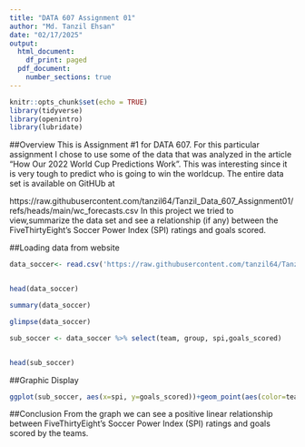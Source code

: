 ---
title: "DATA 607 Assignment 01"
author: "Md. Tanzil Ehsan"
date: "02/17/2025"
output:
  html_document:
    df_print: paged
  pdf_document:
    number_sections: true
---

```{r setup, include=FALSE}
knitr::opts_chunk$set(echo = TRUE)
library(tidyverse)
library(openintro)
library(lubridate)
```

##Overview
This is Assignment #1 for DATA 607. For this particular assignment I chose to use some of the data that was analyzed in the article “How Our 2022 World Cup Predictions Work”. This was interesting since it is very tough to predict who is going to win the worldcup. The entire data set is available on GitHUb at

https://raw.githubusercontent.com/tanzil64/Tanzil_Data_607_Assignment01/refs/heads/main/wc_forecasts.csv
In this project we tried to view,summarize the data set and see a relationship (if any) between the FiveThirtyEight’s Soccer Power Index (SPI) ratings  and goals scored.



##Loading data from website



```{r load-packages, message=FALSE}


data_soccer<- read.csv('https://raw.githubusercontent.com/tanzil64/Tanzil_Data_607_Assignment01/refs/heads/main/wc_forecasts.csv')


head(data_soccer)


```

```{r}
summary(data_soccer)
```
```{r}
glimpse(data_soccer)
```
```{r}
sub_soccer <- data_soccer %>% select(team, group, spi,goals_scored)


head(sub_soccer)
```
##Graphic Display
```{r}
ggplot(sub_soccer, aes(x=spi, y=goals_scored))+geom_point(aes(color=team))+geom_smooth()
```






##Conclusion
From the graph we can see a positive linear relationship between  FiveThirtyEight’s Soccer Power Index (SPI) ratings  and goals scored by the teams.
